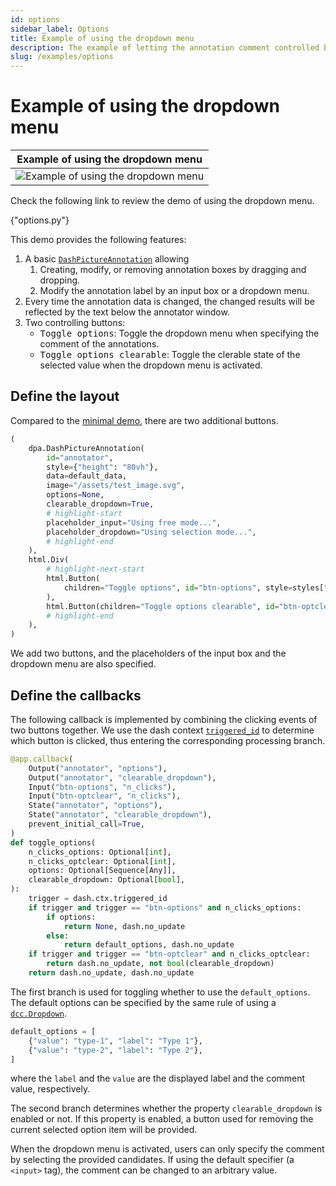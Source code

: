 ```yaml
---
id: options
sidebar_label: Options
title: Example of using the dropdown menu
description: The example of letting the annotation comment controlled by a dropdown menu.
slug: /examples/options
---
```





# Example of using the dropdown menu

<div className="float-right indark-inv">

|                   Example of using the dropdown menu                   |
| :---------------------------------------------------------------------: |
| ![Example of using the dropdown menu](/img/examples/demo-options.webp) |

</div>

Check the following link to review the demo of using the dropdown menu.

<p>
  <DarkButton to={demoURL("options.py")} icon={mdiLanguagePython}>
    {"options.py"}
  </DarkButton>
</p>

This demo provides the following features:

1. A basic [`DashPictureAnnotation`](../../apis/DashPictureAnnotation.mdx) allowing
   1. Creating, modify, or removing annotation boxes by dragging and dropping.
   2. Modify the annotation label by an input box or a dropdown menu.
2. Every time the annotation data is changed, the changed results will be reflected
   by the text below the annotator window.
3. Two controlling buttons:
   - <kbd>Toggle options</kbd>: Toggle the dropdown menu when specifying the
     comment of the annotations.
   - <kbd>Toggle options clearable</kbd>: Toggle the clerable state of the
     selected value when the dropdown menu is activated.

## Define the layout

Compared to the [minimal demo](./minimal.mdx), there are two additional buttons.

```python
(
    dpa.DashPictureAnnotation(
        id="annotator",
        style={"height": "80vh"},
        data=default_data,
        image="/assets/test_image.svg",
        options=None,
        clearable_dropdown=True,
        # highlight-start
        placeholder_input="Using free mode...",
        placeholder_dropdown="Using selection mode...",
        # highlight-end
    ),
    html.Div(
        # highlight-next-start
        html.Button(
            children="Toggle options", id="btn-options", style=styles["mr1"]
        ),
        html.Button(children="Toggle options clearable", id="btn-optclear"),
        # highlight-end
    ),
)
```

We add two buttons, and the placeholders of the input box and the dropdown menu are
also specified.

## Define the callbacks

The following callback is implemented by combining the clicking events of two buttons
together. We use the dash context
[`triggered_id`<IconExternalLink/>][link-triggered-id] to determine which button is
clicked, thus entering the corresponding processing branch.

```python showLineNumbers
@app.callback(
    Output("annotator", "options"),
    Output("annotator", "clearable_dropdown"),
    Input("btn-options", "n_clicks"),
    Input("btn-optclear", "n_clicks"),
    State("annotator", "options"),
    State("annotator", "clearable_dropdown"),
    prevent_initial_call=True,
)
def toggle_options(
    n_clicks_options: Optional[int],
    n_clicks_optclear: Optional[int],
    options: Optional[Sequence[Any]],
    clearable_dropdown: Optional[bool],
):
    trigger = dash.ctx.triggered_id
    if trigger and trigger == "btn-options" and n_clicks_options:
        if options:
            return None, dash.no_update
        else:
            return default_options, dash.no_update
    if trigger and trigger == "btn-optclear" and n_clicks_optclear:
        return dash.no_update, not bool(clearable_dropdown)
    return dash.no_update, dash.no_update
```

The first branch is used for toggling whether to use the `default_options`. The
default options can be specified by the same rule of using a
[`dcc.Dropdown`][link-dccdropdown].

```python
default_options = [
    {"value": "type-1", "label": "Type 1"},
    {"value": "type-2", "label": "Type 2"},
]
```

where the `label` and the `value` are the displayed label and the comment value,
respectively.

The second branch determines whether the property `clearable_dropdown` is enabled or
not. If this property is enabled, a button used for removing the current selected
option item will be provided.

When the dropdown menu is activated, users can only specify the comment by selecting
the provided candidates. If using the default specifier (a `<input>` tag), the comment
can be changed to an arbitrary value.

[link-triggered-id]: https://dash.plotly.com/advanced-callbacks#properties-for-callback_context
[link-dccdropdown]: https://dash.plotly.com/dash-core-components/dropdown
